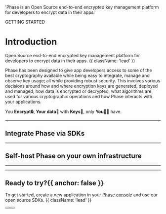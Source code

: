 
  'Phase is an Open Source end-to-end encrypted key management platform for developers to encrypt data in their apps.'


<HeroPattern />

<Tag variant="small">GETTING STARTED</Tag>

# Introduction

Open Source end-to-end encrypted key management platform for developers to encrypt data in their apps. {{ className: 'lead' }}

Phase has been designed to give app developers access to some of the best cryptography available while being easy to integrate, manage and observe key usage; all while providing robust security. This involves various decisions around how and where encryption keys are generated, deployed and managed, how data is encrypted or decrypted, what algorithms are used for various cryptographic operations and how Phase interacts with your applications.

You **Encrypt🔒**, **Your data💾** with **Keys🔑**, only **You👩‍💻** have.

---

## Integrate Phase via SDKs

<Libraries />

---

## Self-host Phase on your own infrastructure

<Deployments />

---

<Resources />

---

## Ready to try?{{ anchor: false }}

To get started, create a new application in your [Phase console](https://console.phase.dev) and use our open source SDKs. {{ className: 'lead' }}

<div className="not-prose mb-16 mt-6 flex gap-3">
  <Button href="/quickstart" arrow="right" children="🚀 Quickstart" />
  <Button href="/sdks" variant="outline" children="Explore SDKs" />
</div>
